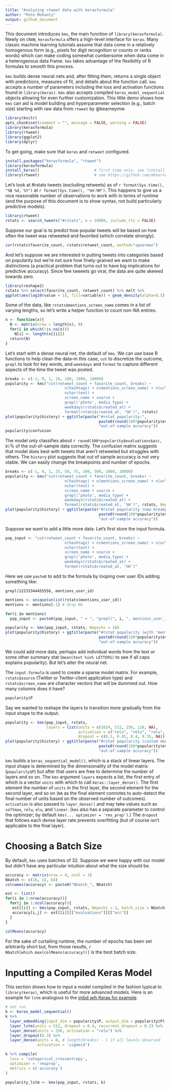 ```yaml
---
title: "Analyzing rtweet data with kerasformula"
author: "Pete Mohanty"
output: github_document
---
```


This document introduces `kms`, the main function of `library(kerasformula)`. Newly on `CRAN`, `kerasformula` offers a high-level interface for `keras`. Many classic machine learning  tutorials assume that data come in a relatively homogenous form (e.g., pixels for digit recognition or counts or ranks words) which can make coding somewhat cumbersome when data come in a heterogenous data frame. `kms` takes advantage of the flexibility of R formulas to smooth this process. 

`kms` builds dense neural nets and, after fitting them, returns a single object with predictions, measures of fit, and details about the function call. `kms` accepts a number of parameters including the loss and activation functions found in `library(keras)`. `kms` also accepts compiled `keras_model_sequential` objects allowing for even further customization. This little demo shows how `kms` can aid is model building and hyperparameter selection (e.g., batch size) starting with raw data from `rtweet` by @kearneymw.

```r
library(knitr)
opts_chunk$set(comment = "", message = FALSE, warning = FALSE)
library(kerasformula)
library(rtweet)
library(ggplot2)
library(dplyr)
```
To get going, make sure that `keras` and `retweet` configured.
```r
install.packages("kerasformula", "rtweet")
library(kerasformula)
install_keras()                        # first time only. see ?install_keras() for install options
library(rtweet)                        # see https://github.com/mkearney/rtweet
```
Let's look at #rstats tweets (excluding retweets) as of `r format(Sys.time(), "%B %d, %Y")` at `r format(Sys.time(), "%H:%M")`. This happens to give us a nice reasonable number of observations to work with in terms of runtime (and the purpose of this document is to show syntax, not build particularly predictive models).

```r
library(rtweet)
rstats <- search_tweets("#rstats", n = 10000, include_rts = FALSE)
```
Suppose our goal is to predict how popular tweets will be based on how often the tweet was retweeted and favorited (which correlate strongly).
```r
cor(rstats$favorite_count, rstats$retweet_count, method="spearman")
```
And let's suppose we are interested in putting tweets into categories based on popularity but we're not sure how finely-grained we want to make distinctions (a practical problem that turns out to have big implications for predictive accuracy). Since few tweeets go viral, the data are quite skewed towards zero. 

```r
library(reshape2)
rstats %>% select(favorite_count, retweet_count) %>% melt %>%
ggplot(aes(log10(value + 1), fill=variable)) + geom_density(alpha=0.5) + ggtitle("#rstats tweets")

```
Some of the data, like `rstats$mentions_screen_name` comes in a list of varying lengths, so let's write a helper function to count non-NA entries.  

```r
n <- function(x){
  N <- matrix(nrow = length(x), 0)
  for(i in which(!is.na(x)))
    N[i] <- length(x[[i]])
  return(N)
}
```

Let's start with a dense neural net, the default of `kms`. We can use base R functions to help clean the data--in this case, `cut` to discretize the outcome, `grepl` to look for key words, and `weekdays` and `format` to capture different aspects of the time the tweet was posted. 
```r
breaks <- c(-1, 0, 1, 10, 100, 1000, 10000)
popularity <- kms("cut(retweet_count + favorite_count, breaks) ~  
                          n(hashtags) + n(mentions_screen_name) + n(urls_url) +
                          nchar(text) +
                          screen_name + source +
                          grepl('photo', media_type) +
                          weekdays(rstats$created_at) + 
                          format(rstats$created_at, '%H')", rstats)
plot(popularity$history) + ggtitle(paste("#rstat popularity:",
                                         paste0(round(100*popularity$evaluations$acc, 1), "%"),
                                         "out-of-sample accuracy"))
popularity$confusion
```
The model only classifies about `r round(100*popularity$evaluations$acc, 0)`% of the out-of-sample data correctly. The confusion matrix suggests that model does best with tweets that aren't retweeted but struggles with others. The `history` plot suggests that out of sample accuracy is not very stable. We can easily change the breakpoints and number of epochs. 

```r
breaks <- c(-1, 0, 1, 25, 50, 75, 100, 500, 1000, 10000)
popularity <- kms("cut(retweet_count + favorite_count, breaks) ~  
                          n(hashtags) + n(mentions_screen_name) + n(urls_url) +
                          nchar(text) +
                          screen_name + source +
                          grepl('photo', media_type) +
                          weekdays(rstats$created_at) + 
                          format(rstats$created_at, '%H')", rstats, Nepochs = 10)
plot(popularity$history) + ggtitle(paste("#rstat popularity (new breakpoints):",
                                         paste0(round(100*popularity$evaluations$acc, 1), "%"),
                                         "out-of-sample accuracy"))
```
Suppose we want to add a little more data. Let's first store the input formula.
```r
pop_input <- "cut(retweet_count + favorite_count, breaks) ~  
                          n(hashtags) + n(mentions_screen_name) + n(urls_url) +
                          nchar(text) +
                          screen_name + source +
                          grepl('photo', media_type) +
                          weekdays(rstats$created_at) + 
                          format(rstats$created_at, '%H')"
```
Here we use `paste0` to add to the formula by looping over user IDs adding something like:
```
grepl(12233344455556, mentions_user_id)
```

```r
mentions <- unique(unlist(rstats$mentions_user_id))
mentions <- mentions[-1] # drop NA

for(i in mentions)
  pop_input <- paste0(pop_input, " + ", "grepl(", i, ", mentions_user_id)")

popularity <- kms(pop_input, rstats, Nepochs = 10)
plot(popularity$history) + ggtitle(paste("#rstat popularity (with 'mentions'):",
                                         paste0(round(100*popularity$evaluations$acc, 1), "%"),
                                         "out-of-sample accuracy"))
```
We could add more data, perhaps add individual words from the text or some other summary stat (`mean(text %in% LETTERS)` to see if all caps explains popularity). But let's alter the neural net.

The `input.formula` is used to create a sparse model matrix. For example, `rstats$source` (Twitter or Twitter-client application type) and `rstats$screen_name` are character vectors that will be dummied out. How many columns does it have?
```r
popularity$P
```
Say we wanted to reshape the layers to transition more gradually from the input shape to the output. 
```r
popularity <- kms(pop_input, rstats,
                  layers = list(units = c(1024, 512, 256, 128, NA),
                                activation = c("relu", "relu", "relu", "relu", "softmax"), 
                                dropout = c(0.5, 0.45, 0.4, 0.35, NA)))
plot(popularity$history) + ggtitle(paste("#rstat popularity (custom dense neural net):",
                                         paste0(round(100*popularity$evaluations$acc, 1), "%"),
                                         "out-of-sample accuracy"))
```

`kms` builds a `keras_sequential_model()`, which is a stack of linear layers. The input shape is determined by the dimensionality of the model matrix (`popularity$P`) but after that users are free to determine the number of layers and so on. The `kms` argument `layers` expects a list, the first entry of which is a vector `units` with which to call `keras::layer_dense()`. The first element the number of `units` in the first layer, the second element for the second layer, and so on (`NA` as the final element connotes to auto-detect the final number of units based on the observed number of outcomes). `activation` is also passed to `layer_dense()` and may take values such as `softmax`, `relu`, `elu`, and `linear`. (`kms` also has a separate parameter to control the optimizer; by default `kms(... optimizer = 'rms_prop')`.) The `dropout` that follows each dense layer rate prevents overfitting (but of course isn't applicable to the final layer).

# Choosing a Batch Size

By default, `kms` uses batches of 32. Suppose we were happy with our model but didn't have any particular intuition about what the size should be. 

```r
accuracy <- matrix(nrow = 4, ncol = 3)
Nbatch <- c(16, 32, 64)
colnames(accuracy) <- paste0("Nbatch_", Nbatch)

est <- list()
for(i in 1:nrow(accuracy)){
  for(j in 1:ncol(accuracy)){
   est[[i]] <- kms(pop_input, rstats, Nepochs = 2, batch_size = Nbatch[j])
   accuracy[i,j] <- est[[i]][["evaluations"]][["acc"]]
  }
}
  
colMeans(accuracy)
```
For the sake of curtailing runtime, the number of epochs has been set arbitrarily short but, from those results, `r Nbatch[which.max(colMeans(accuracy))]` is the best batch size. 


# Inputting a Compiled Keras Model

This section shows how to input a model compiled in the fashion typical to `library(keras)`, which is useful for more advanced models. Here is an example for `lstm` analogous to the [imbd wih Keras for example](https://tensorflow.rstudio.com/keras/articles/examples/imdb_lstm.html). 

```r
# not run
k <- keras_model_sequential()
k %>%
  layer_embedding(input_dim = popularity$P, output_dim = popularity$P) %>% 
  layer_lstm(units = 512, dropout = 0.4, recurrent_dropout = 0.2) %>% 
  layer_dense(units = 256, activation = "relu") %>%
  layer_dropout(0.3) %>%
  layer_dense(units = 8, # length(breaks) - 1 if all levels observed  
              activation = 'sigmoid')

k %>% compile(
  loss = 'categorical_crossentropy',
  optimizer = 'rmsprop',
  metrics = c('accuracy')
)

popularity_lstm <- kms(pop_input, rstats, k)

```


 
